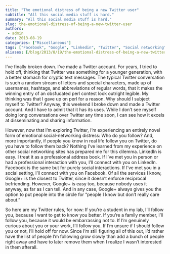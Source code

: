 ```yaml
---
title: "The emotional distress of being a new Twitter user"
subtitle: "All this social media stuff is hard."
summary: "All this social media stuff is hard."
slug: the-emotional-distress-of-being-a-new-twitter-user
authors:
 - admin
date: 2013-08-19
categories: ["Miscellaneous"]
tags: ["Facebook", "Google", "Linkedin", "Twitter", "Social networking"]
aliases: [/blog/2013/8/19/the-emotional-distress-of-being-a-new-twitter-user]
---
```

I’ve finally broken down. I’ve made a Twitter account. For years, I tried to hold off, thinking that Twitter was something for a younger generation, with a better stomach for cryptic text messages. The typical Twitter conversation is such a random stream of letters and special characters, made up of usernames, hashtags, and abbreviations of regular words, that it makes the winning entry of an obsfucated perl contest look outright legible. My thinking was that I gave up on perl for a reason. Why should I subject myself to Twitter? Anyway, this weekend I broke down and made a Twitter account. And I have to admit that it has its uses. While I don’t see myself doing long conversations over Twitter any time soon, I can see how it excels at disseminating and sharing information. 

However, now that I’m exploring Twitter, I’m experiencing an entirely novel form of emotional social-networking distress: Who do you follow? And, more importantly, if people you know in real life follow you on Twitter, do you have to follow them back? Nothing I’ve learned from my experience on other social networking sites has prepared me for this dilemma. LinkedIn is easy. I treat it as a professional address book. If I’ve met you in person or had a professional interaction with you, I’ll connect with you on LinkedIn. Facebook is the same but for purely social interactions. If I’ve met you in a social setting, I’ll connect with you on Facebook. Of all the services I know, Google+ is the closest to Twitter, since it doesn’t enforce reciprocal befriending. However, Google+ is easy too, because nobody uses it anyway, as far as I can tell. And in any case, Google+ always gives you the option to put people into the circle for “people I know but don’t really care about.”

So here are my Twitter rules, for now: If you’re a student in my lab, I’ll follow you, because I want to get to know you better. If you’re a family member, I’ll follow you, because it would be embarrassing not to. If I’m genuinely curious about you or your work, I’ll follow you. If I’m unsure if I should follow you or not, I’ll hold off for now. Since I’m still figuring all of this out, I’d rather have the list of people I’m following grow slowly than add a bunch of people right away and have to later remove them when I realize I wasn’t interested in them afterall.
